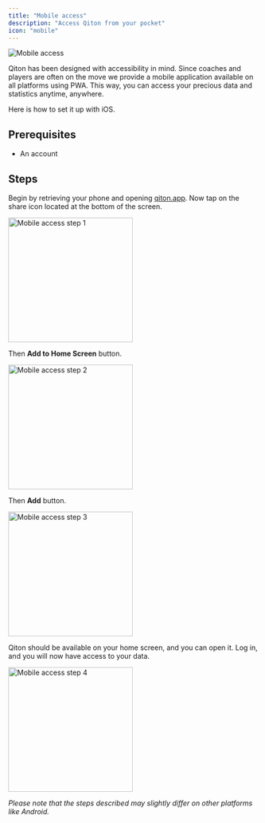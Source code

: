 ```yaml
---
title: "Mobile access"
description: "Access Qiton from your pocket"
icon: "mobile"
---
```


<Frame>
    <img
        src="./images/mobile-access/mobile-access.jpg"
        alt="Mobile access"
    />
</Frame>

Qiton has been designed with accessibility in mind.
Since coaches and players are often on the move we provide a mobile application available on all platforms using PWA.
This way, you can access your precious data and statistics anytime, anywhere.

Here is how to set it up with iOS.

## Prerequisites

- An account

## Steps

Begin by retrieving your phone and opening [qiton.app](https://qiton.app).
Now tap on the share icon located at the bottom of the screen.

<Frame>
    <img
        src="./images/mobile-access/step-1.png"
        alt="Mobile access step 1"
        width="250"
    />
</Frame>

Then **Add to Home Screen** button.

<Frame>
    <img
        src="./images/mobile-access/step-2.png"
        alt="Mobile access step 2"
        width="250"
    />
</Frame>

Then **Add** button.

<Frame>
    <img
        src="./images/mobile-access/step-3.png"
        alt="Mobile access step 3"
        width="250"
    />
</Frame>

Qiton should be available on your home screen, and you can open it.
Log in, and you will now have access to your data.

<Frame>
    <img
        src="./images/mobile-access/step-4.png"
        alt="Mobile access step 4"
        width="250"
    />
</Frame>

_Please note that the steps described may slightly differ on other platforms like Android._
